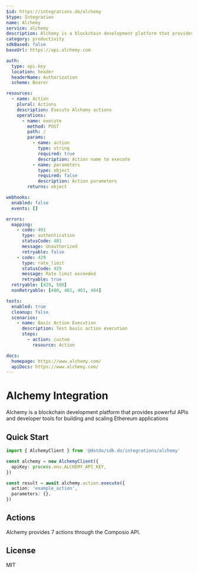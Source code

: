 ```yaml
---
$id: https://integrations.do/alchemy
$type: Integration
name: Alchemy
service: alchemy
description: Alchemy is a blockchain development platform that provides powerful APIs and developer tools for building and scaling Ethereum applications
category: productivity
sdkBased: false
baseUrl: https://api.alchemy.com

auth:
  type: api-key
  location: header
  headerName: Authorization
  scheme: Bearer

resources:
  - name: Action
    plural: Actions
    description: Execute Alchemy actions
    operations:
      - name: execute
        method: POST
        path: /
        params:
          - name: action
            type: string
            required: true
            description: Action name to execute
          - name: parameters
            type: object
            required: false
            description: Action parameters
        returns: object

webhooks:
  enabled: false
  events: []

errors:
  mapping:
    - code: 401
      type: authentication
      statusCode: 401
      message: Unauthorized
      retryable: false
    - code: 429
      type: rate_limit
      statusCode: 429
      message: Rate limit exceeded
      retryable: true
  retryable: [429, 500]
  nonRetryable: [400, 401, 403, 404]

tests:
  enabled: true
  cleanup: false
  scenarios:
    - name: Basic Action Execution
      description: Test basic action execution
      steps:
        - action: custom
          resource: Action

docs:
  homepage: https://www.alchemy.com/
  apiDocs: https://www.alchemy.com/
---
```


# Alchemy Integration

Alchemy is a blockchain development platform that provides powerful APIs and developer tools for building and scaling Ethereum applications

## Quick Start

```typescript
import { AlchemyClient } from '@dotdo/sdk.do/integrations/alchemy'

const alchemy = new AlchemyClient({
  apiKey: process.env.ALCHEMY_API_KEY,
})

const result = await alchemy.action.execute({
  action: 'example_action',
  parameters: {},
})
```

## Actions

Alchemy provides 7 actions through the Composio API.

## License

MIT
